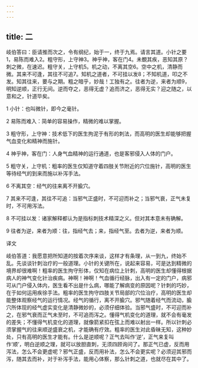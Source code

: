 ```yaml
---
---
---
```

title: 二
---




岐伯答曰：臣请推而次之，令有纲纪，始于一，终于九焉。请言其道。小针之要1，易陈而难入2。粗守形，上守神3。神乎神，客在门4。未覩其疾，恶知其原？刺之微，在速迟。粗守关，上守机5。机之动，不离其空6。空中之机，清静而微。其来不可逢，其往不可追7。知机之道者，不可挂以发8；不知机道，叩之不发。知其往来，要与之期。粗之暗乎，妙哉！工独有之。往者为逆，来者为顺9，明知逆顺，正行无间。逆而夺之，恶得无虚？追而济之，恶得无实？迎之随之，以意和之，针道毕矣。

1 小针：也叫微针，即今之毫针。

2 易陈而难入：简单的容易操作，精微的难以掌握。

3 粗守形，上守神：技术低下的医生拘泥于有形的刺法，而高明的医生却能够把握气血变化和精神而施针。

4 神乎神，客在门：人身气血精神的运行通道，也是客邪侵入人体的门户。

5 粗守关，上守机：粗率的医生仅知道守着四肢关节附近的穴位施针，高明的医生等待经气的到来而施以补泻手法。

6 不离其空：经气的往来离不开腧穴。

7 其来不可逢，其往不可追：当邪气正盛时，不可迎而补之；当邪气衰，正气未复时，不可用泻法。

8 不可挂以发：诸家解释都认为是指标刺技术精深之义。但对其本意未有确解。

9 往者为逆，来者为顺：往，指经气去；来，指经气至。去者为逆，来者为顺。

译文

岐伯答道：我愿意把所知道的按着次序来谈，这样才有条理，从一到九，终始不乱。先谈谈针刺治疗的一般道理。小针的关键所在，说起来容易，可是达到精微的境界却很难啊！粗率的医生拘守形体，仅知在病位上针刺，高明的医生却懂得根据病人的神气变化针治疾病。神啊！神啊！气血循行经脉，出入有一定的门户，病邪可从门户侵入体内，医生看不出是什么病，哪能了解病变的原因呢？针刺的巧妙，在于如何运用疾徐手法。粗率的医生拘守四肢关节局部的穴位治疗，高明的医生却能整体观察经气的运行情况。经气的循行，离不开腧穴。邪气随着经气而流动，腧穴所体现的经气虚实变化是清静微妙的，必须仔细体验。当邪气盛时，不可迎而补之，在邪气衰而正气未至时，不可追而泻之。懂得气机变化的道理，就不会有毫发的差失；不懂得气机变化的道理，就像箭紧扣在弦上而难以射出一样。所以针刺必须掌握气的往来顺逆盛衰之机，才能确有疗效。粗率的医生对此昏昧无知，这种妙处，只有高明的医生才能有。什么是逆顺呢？正气去叫作‘逆’，正气来复叫作‘顺’，明白逆顺之理，就可以放胆直刺，无须四顾询问了。那正气已虚，反而用泻法，怎么不会更虚呢？邪气正盛，反而用补法，怎么不会更实呢？必须迎其邪而泻，随其去而补，对于补泻手法，能用心体察，那么针刺之道，也就尽在其中了。